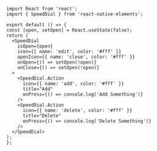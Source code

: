 ```SnackPlayer name=RNE SpeedDial
import React from 'react';
import { SpeedDial } from 'react-native-elements';

export default () => {
const [open, setOpen] = React.useState(false);
return (
  <SpeedDial
    isOpen={open}
    icon={{ name: 'edit', color: '#fff' }}
    openIcon={{ name: 'close', color: '#fff' }}
    onOpen={() => setOpen(!open)}
    onClose={() => setOpen(!open)}
  >
    <SpeedDial.Action
      icon={{ name: 'add', color: '#fff' }}
      title="Add"
      onPress={() => console.log('Add Something')}
    />
    <SpeedDial.Action
      icon={{ name: 'delete', color: '#fff' }}
      title="Delete"
      onPress={() => console.log('Delete Something')}
    />
  </SpeedDial>
);
};
```
